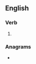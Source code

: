 ==English==

===Verb===
{{head|en|verb form}}

# {{en-third-person singular of|bestrew}}

===Anagrams===
* {{anagrams|en|Websters|websters}}